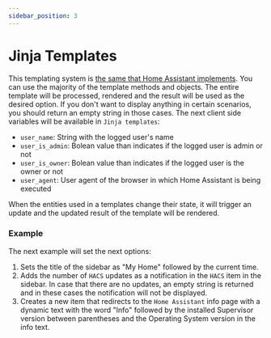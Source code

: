 ```yaml
---
sidebar_position: 3
---
```



# Jinja Templates

This templating system is [the same that Home Assistant implements](https://www.home-assistant.io/docs/configuration/templating). You can use the majority of the template methods and objects. The entire template will be processed, rendered and the result will be used as the desired option. If you don't want to display anything in certain scenarios, you should return an empty string in those cases. The next client side variables will be available in `Jinja templates`:

* `user_name`: String with the logged user's name
* `user_is_admin`: Bolean value than indicates if the logged user is admin or not
* `user_is_owner`: Bolean value than indicates if the logged user is the owner or not
* `user_agent`: User agent of the browser in which Home Assistant is being executed

When the entities used in a templates change their state, it will trigger an update and the updated result of the template will be rendered.

### Example

The next example will set the next options:

1. Sets the title of the sidebar as "My Home" followed by the current time.
2. Adds the number of `HACS` updates as a notification in the `HACS` item in the sidebar. In case that there are no updates, an empty string is returned and in these cases the notification will not be displayed.
3. Creates a new item that redirects to the `Home Assistant` info page with a dynamic text with the word "Info" followed by the installed Supervisor version between parentheses and the Operating System version in the info text.

<JinjaTemplatesExample />